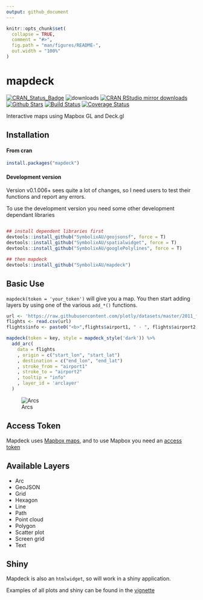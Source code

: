 ```yaml
---
output: github_document
---
```


<!-- README.md is generated from README.Rmd. Please edit that file -->

```r
knitr::opts_chunk$set(
  collapse = TRUE,
  comment = "#>",
  fig.path = "man/figures/README-",
  out.width = "100%"
)
```
# mapdeck

[![CRAN_Status_Badge](http://www.r-pkg.org/badges/version/mapdeck)](http://cran.r-project.org/package=mapdeck)
![downloads](http://cranlogs.r-pkg.org/badges/grand-total/mapdeck)
[![CRAN RStudio mirror downloads](http://cranlogs.r-pkg.org/badges/mapdeck)](http://cran.r-project.org/web/packages/mapdeck/index.html)
[![Github Stars](https://img.shields.io/github/stars/SymbolixAU/mapdeck.svg?style=social&label=Github)](https://github.com/SymbolixAU/mapdeck)
[![Build Status](https://travis-ci.org/SymbolixAU/mapdeck.svg?branch=master)](https://travis-ci.org/SymbolixAU/mapdeck)
[![Coverage Status](https://codecov.io/github/SymbolixAU/mapdeck/coverage.svg?branch=master)](https://codecov.io/github/SymbolixAU/mapdeck?branch=master)

Interactive maps using Mapbox GL and Deck.gl

## Installation

#### From cran

```r
install.packages("mapdeck")
```

#### Development version

Version v0.1.006+ sees quite a lot of changes, so I need users to test their functions and report any errors. 

To use the development version you need some other development dependant libraries

```r

## install dependent libraries first
devtools::install_github("SymbolixAU/geojsonsf", force = T)
devtools::install_github("SymbolixAU/spatialwidget", force = T)
devtools::install_github("SymbolixAU/googlePolylines", force = T)

## then mapdeck
devtools::install_github("SymbolixAU/mapdeck")
```

## Basic Use

`mapdeck(token = 'your_token')` will give you a map. You then start adding layers by using one of the various `add_*()` functions. 

```r
url <- 'https://raw.githubusercontent.com/plotly/datasets/master/2011_february_aa_flight_paths.csv'
flights <- read.csv(url)
flights$info <- paste0("<b>",flights$airport1, " - ", flights$airport2, "</b>")

mapdeck(token = key, style = mapdeck_style('dark')) %>%
  add_arc(
    data = flights
    , origin = c("start_lon", "start_lat")
    , destination = c("end_lon", "end_lat")
    , stroke_from = "airport1"
    , stroke_to = "airport2"
    , tooltip = "info"
    , layer_id = 'arclayer'
  )
```

![Arcs](./vignettes/img/readme_arcs_small.gif)

## Access Token

Mapdeck uses [Mapbox maps](https://www.mapbox.com/), and to use Mapbox you need an [access token](https://www.mapbox.com/help/how-access-tokens-work/)

## Available Layers

- Arc
- GeoJSON
- Grid
- Hexagon
- Line
- Path 
- Point cloud
- Polygon
- Scatter plot
- Screen grid
- Text


## Shiny

Mapdeck is also an `htmlwidget`, so will work in a shiny application. 

Examples of all plots and shiny can be found in the [vignette](https://github.com/SymbolixAU/mapdeck/blob/master/vignettes/mapdeck.Rmd)
